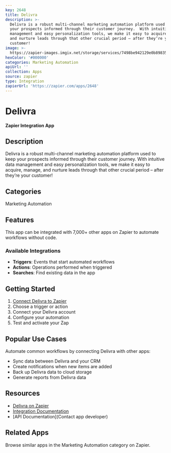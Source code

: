 ```yaml
---
key: 2648
title: Delivra
description: >-
  Delivra is a robust multi-channel marketing automation platform used to keep
  your prospects informed through their customer journey.  With intuitive data
  management and easy personalization tools, we make it easy to acquire, manage,
  and nurture leads through that other crucial period – after they’re your
  customer!
image: >-
  https://zapier-images.imgix.net/storage/services/7498be942129e0b898350e1b14ab5474.png?auto=format%2Ccompress&ixlib=python-3.0.0&q=50
hexColor: '#000000'
categories: Marketing Automation
apiUrl: ''
collection: Apps
source: zapier
type: Integration
zapierUrl: 'https://zapier.com/apps/2648'
---
```

# Delivra

**Zapier Integration App**

## Description

Delivra is a robust multi-channel marketing automation platform used to keep your prospects informed through their customer journey.  With intuitive data management and easy personalization tools, we make it easy to acquire, manage, and nurture leads through that other crucial period – after they’re your customer!

## Categories

Marketing Automation

## Features

This app can be integrated with 7,000+ other apps on Zapier to automate workflows without code.

### Available Integrations

- **Triggers**: Events that start automated workflows
- **Actions**: Operations performed when triggered
- **Searches**: Find existing data in the app

## Getting Started

1. [Connect Delivra to Zapier](https://zapier.com/apps/2648)
2. Choose a trigger or action
3. Connect your Delivra account
4. Configure your automation
5. Test and activate your Zap

## Popular Use Cases

Automate common workflows by connecting Delivra with other apps:

- Sync data between Delivra and your CRM
- Create notifications when new items are added
- Back up Delivra data to cloud storage
- Generate reports from Delivra data

## Resources

- [Delivra on Zapier](https://zapier.com/apps/2648)
- [Integration Documentation](https://zapier.com/apps/2648/integrations)
- [API Documentation](Contact app developer)

## Related Apps

Browse similar apps in the Marketing Automation category on Zapier.
